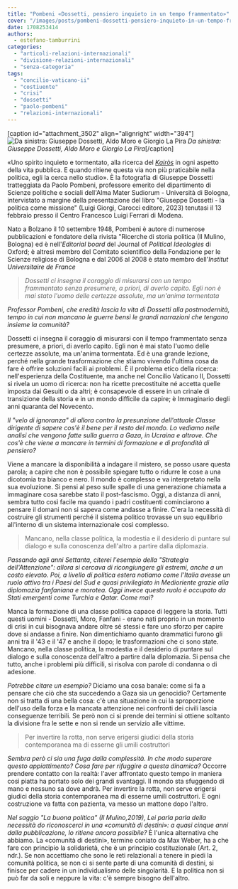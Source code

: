 ```yaml
---
title: "Pombeni «Dossetti, pensiero inquieto in un tempo frammentato»"
cover: "/images/posts/pombeni-dossetti-pensiero-inquieto-in-un-tempo-frammentato.jpg"
date: 1708253414
authors:
  - estefano-tamburrini
categories: 
  - "articoli-relazioni-internazionali"
  - "divisione-relazioni-internazionali"
  - "senza-categoria"
tags: 
  - "concilio-vaticano-ii"
  - "costiuente"
  - "crisi"
  - "dossetti"
  - "paolo-pombeni"
  - "relazioni-internazionali"
---
```


\[caption id="attachment\_3502" align="alignright" width="394"\]![Da sinistra: Giuseppe Dossetti, Aldo Moro e Giorgio La Pira](https://civitaseuropadoteu.wordpress.com/wp-content/uploads/2024/04/f0593-dossetti-moro-la-pira.jpg?w=300&h=228) _Da sinistra: Giuseppe Dossetti, Aldo Moro e Giorgio La Pira_\[/caption\]

«Uno spirito inquieto e tormentato, alla ricerca del [_Kairòs_](https://it.wikipedia.org/wiki/Kairos#:~:text=Il%20termine%20%22kairos%22%20%C3%A8%20usato,che%20%C3%A8%20chronos%20(kronos).) in ogni aspetto della vita pubblica. E quando ritiene questa via non più praticabile nella politica, egli la cerca nello studio». È la fotografia di Giuseppe Dossetti tratteggiata da Paolo Pombeni, professore emerito del dipartimento di Scienze politiche e sociali dell'Alma Mater Sudiorum - Università di Bologna, intervistato a margine della presentazione del libro "Giuseppe Dossetti - la politica come missione" (Luigi Giorgi, Carocci editore, 2023) tenutasi il 13 febbraio presso il Centro Francesco Luigi Ferrari di Modena.

Nato a Bolzano il 10 settembre 1948, Pombeni è autore di numerose pubblicazioni e fondatore della rivista "Ricerche di storia politica (Il Mulino, Bologna) ed è nell'_Editorial board_ del Journal of _Political Ideologies_ di Oxford; è altresì membro del Comitato scientifico della Fondazione per le Scienze religiose di Bologna e dal 2006 al 2008 è stato membro dell'_Institut Universitaire de France_

> _Dossetti ci insegna il coraggio di misurarsi con un tempo frammentato senza presumere, a priori, di averlo capito. Egli non è mai stato l'uomo delle certezze assolute, ma un'anima tormentata_

_Professor Pombeni, che eredità lascia la vita di Dossetti alla postmodernità, tempo in cui non mancano le guerre bensì le grandi narrazioni che tengano insieme la comunità?_

Dossetti ci insegna il coraggio di misurarsi con il tempo frammentato senza presumere, a priori, di averlo capito. Egli non è mai stato l'uomo delle certezze assolute, ma un'anima tormentata. Ed è una grande lezione, perché nella grande trasformazione che stiamo vivendo l'ultima cosa da fare è offrire soluzioni facili ai problemi. È il problema etico della ricerca: nell'esperienza della Costituente, ma anche nel Concilio Vaticano II, Dossetti si rivela un uomo di ricerca: non ha ricette precostituite né accetta quelle imposta dai Gesuiti o da altri; è consapevole di essere in un crinale di transizione della storia e in un mondo difficile da capire; è Immaginario degli anni quaranta del Novecento.

_Il "velo di ignoranza" di allora contro la presunzione dell'attuale Classe dirigente di sapere cos'è il bene per il resto del mondo. Lo vediamo nelle analisi che vengono fatte sulla guerra a Gaza, in Ucraina e altrove. Che cos'è che viene a mancare in termini di formazione e di profondità di pensiero?_

Viene a mancare la disponibilità a indagare il mistero, se posso usare questa parola; a capire che non è possibile spiegare tutto o ridurre le cose a una dicotomia tra bianco e nero. Il mondo è complesso e va interpretato nella sua evoluzione. Si pensi al peso sulle spalle di una generazione chiamata a immaginare cosa sarebbe stato il post-fascismo. Oggi, a distanza di anni, sembra tutto così facile ma quando i padri costituenti cominciarono a pensare il domani non si sapeva come andasse a finire. C'era la necessità di costruire gli strumenti perché il sistema politico trovasse un suo equilibrio all'interno di un sistema internazionale così complesso.

> Mancano, nella classe politica, la modestia e il desiderio di puntare sul dialogo e sulla conoscenza dell'altro a partire dalla diplomazia.

_Passando agli anni Settanta, citerei l'esempio della "Strategia dell'Attenzione": allora si cercava di ricongiungere gli estremi, anche a un costo elevato. Poi, a livello di politica estera notiamo come l'Italia avesse un ruolo attivo tra i Paesi del Sud e quasi privilegiato in Medioriente grazie alla diplomazia fanfaniana e morotea. Oggi invece questo ruolo è occupato da Stati emergenti come Turchia e Qatar. Come mai?_

Manca la formazione di una classe politica capace di leggere la storia. Tutti questi uomini - Dossetti, Moro, Fanfani - erano nati proprio in un momento di crisi in cui bisognava andare oltre sé stessi e fare uno sforzo per capire dove si andasse a finire. Non dimentichiamo quanto drammatici furono gli anni tra il '43 e il '47 e anche il dopo; le trasformazioni che ci sono state. Mancano, nella classe politica, la modestia e il desiderio di puntare sul dialogo e sulla conoscenza dell'altro a partire dalla diplomazia. Si pensa che tutto, anche i problemi più difficili, si risolva con parole di condanna o di adesione.

_Potrebbe citare un esempio?_ Diciamo una cosa banale: come si fa a pensare che ciò che sta succedendo a Gaza sia un genocidio? Certamente non si tratta di una bella cosa: c'è una situazione in cui la sproporzione dell'uso della forza e la mancata attenzione nei confronti dei civili lascia conseguenze terribili. Se però non ci si prende dei termini si ottiene soltanto la divisione fra le sette e non si rende un servizio alle vittime.

> Per invertire la rotta, non serve erigersi giudici della storia contemporanea ma di esserne gli umili costruttori

_Sembra però ci sia una fuga dalla complessità. In che modo superare questo appiattimento? Cosa fare per rifuggire a questa dinamica?_ Occorre prendere contatto con la realtà: l'aver affrontato questo tempo in maniera così piatta ha portato solo dei grandi svantaggi. Il mondo sta sfuggendo di mano e nessuno sa dove andrà. Per invertire la rotta, non serve erigersi giudici della storia contemporanea ma di esserne umili costruttori. E ogni costruzione va fatta con pazienta, va messo un mattone dopo l'altro.

_Nel saggio "La buona politica" (Il Mulino,2019), Lei parla parla della necessità do riconoscerci in una «comunità di destini»: a quasi cinque anni dalla pubblicazione, lo ritiene ancora possibile?_ È l'unica alternativa che abbiamo. La «comunità di destini», termine coniato da Max Weber, ha a che fare con principio la solidarietà, che è un principio costituzionale (Art. 2, ndr.). Se non accettiamo che sono le reti relazionali a tenere in piedi la comunità politica, se non ci si sente parte di una comunità di destini, si finisce per cadere in un individualismo delle singolarità. E la politica non si può far da soli e neppure la vita: c'è sempre bisogno dell'altro.
